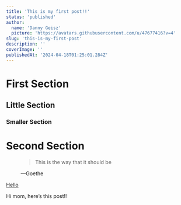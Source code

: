 ```yaml
---
title: 'This is my first post!!'
status: 'published'
author:
  name: 'Danny Geisz'
  picture: 'https://avatars.githubusercontent.com/u/47677416?v=4'
slug: 'this-is-my-first-post'
description: ''
coverImage: ''
publishedAt: '2024-04-18T01:25:01.284Z'
---
```


# First Section

## Little Section

### Smaller Section

# Second Section

<figure data-type="blockquoteFigure">
<div><blockquote><p>This is the way that it should be</p></blockquote><figcaption>—Goethe</figcaption></div>
</figure>

[Hello](https://google.com)

Hi mom, here’s this post!!
